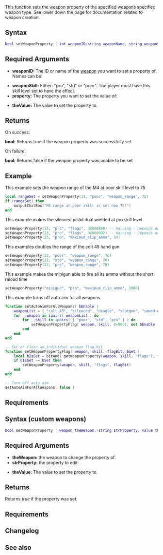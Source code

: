 {{Server client function}}

<section name="setWeaponProperty" class="server" show="true">
This function sets the weapon property of the specified weapons specified weapon type. See lower down the page for documentation related to weapon creation.

==Syntax==
<syntaxhighlight lang="lua">bool setWeaponProperty ( int weaponID/string weaponName, string weaponSkill, string property, int/float theValue )</syntaxhighlight>

==Required Arguments==
*'''weaponID:''' The ID or name of the [[/Weapons.md|weapon]] you want to set a property of. Names can be:
{{Some Weapon Types}}
*'''weaponSkill:''' Either: "pro", "std" or "poor". The player must have this skill level set to have the effect.
*'''property:''' The property you want to set the value of:
{{Weapon Properties Writable}}
*'''theValue:''' The value to set the property to.

==Returns==
On success:

'''bool:''' Returns true if the weapon property was successfully set

On failure:

'''bool:''' Returns false if the weapon property was unable to be set

==Example==
This example sets the weapon range of the M4 at poor skill level to 75
<syntaxhighlight lang="lua">
local rangeSet = setWeaponProperty(31, "poor", "weapon_range", 75)
if (rangeSet) then
    outputChatBox("M4 range at poor skill is set now 75!")
end
</syntaxhighlight>

This example makes the silenced pistol dual wielded at pro skill level
<syntaxhighlight lang="lua">
setWeaponProperty(23, "pro", "flags", 0x000800) -- Warning - Depends on the current flag setting
setWeaponProperty(23, "pro", "flags", 0x000002) -- Warning - Depends on the current flag setting
setWeaponProperty(23, "pro", "maximum_clip_ammo", 34)
</syntaxhighlight>

This examples doubles the range of the colt 45 hand gun
<syntaxhighlight lang="lua">
setWeaponProperty(22, "poor", "weapon_range", 70)
setWeaponProperty(22, "std", "weapon_range", 70)
setWeaponProperty(22, "pro", "weapon_range", 70)
</syntaxhighlight>

This example makes the minigun able to fire all its ammo without the short reload time
<syntaxhighlight lang="lua">
setWeaponProperty("minigun", "pro", "maximum_clip_ammo", 1000)
</syntaxhighlight>

This example turns off auto aim for all weapons
<syntaxhighlight lang="lua">
function setAutoAimForAllWeapons( bEnable )
    weaponList = { "colt 45", "silenced", "deagle", "shotgun", "sawed-off", "combat shotgun", "uzi", "mp5", "ak-47", "m4", "tec-9", "rifle", "sniper", "minigun" }
    for _,weapon in ipairs( weaponList ) do
        for _,skill in ipairs( { "poor", "std", "pro" } ) do
            setWeaponPropertyFlag( weapon, skill, 0x0001, not bEnable )
        end
    end
end

-- Set or clear an individual weapon flag bit
function setWeaponPropertyFlag( weapon, skill, flagBit, bSet )
    local bIsSet = bitAnd( getWeaponProperty(weapon, skill, "flags"), flagBit ) ~= 0
    if bIsSet ~= bSet then
        setWeaponProperty(weapon, skill, "flags", flagBit)
    end
end

-- Turn off auto aim
setAutoAimForAllWeapons( false )
</syntaxhighlight>

==Requirements==
{{Requirements|1.3|n/a|}}
</section>

<section name="setWeaponProperty" class="client" show="true">
==Syntax (custom weapons)==
<syntaxhighlight lang="lua">bool setWeaponProperty ( weapon theWeapon, string strProperty, value theValue )</syntaxhighlight>
{{OOP||[[/Element/Weapon.md|weapon]]:setProperty||getWeaponProperty}}

==Required Arguments==

* '''theWeapon:''' the weapon to change the property of.
* '''strProperty:''' the property to edit:
{{Custom Weapon Properties Writable}}
* '''theValue:''' The value to set the property to.

==Returns==
Returns ''true'' if the property was set.

==Requirements==
{{Requirements|n/a|1.3.0-9.04555|}}

==Changelog==
{{ChangelogHeader}}
{{ChangelogItem|1.4.0-9.06339|Added 'fire_rotation' property}}

</section>

==See also==
{{Weapon functions}}